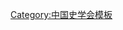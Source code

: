 {{Navbox
| name   = 中国史学会第一届理事会
| title  = [[中国史学会]]第一届理事会
| above  = 1951年7月－1980年4月
| bodyclass = hlist
| group1 = 主席
| list1  = [[郭沫若|{{Box|郭沫若}}]]
| group2 = 副主席
| list2  = 
* [[吴玉章|{{Box|吴玉章}}]]
* [[范文澜|{{Box|范文澜}}]]
| group3 = 常务理事
| list3  = 
* [[白寿彝]]
* [[邵循正|{{Box|邵循正}}]]
* [[陈垣|{{Box|陈　垣}}]]
* [[吴晗|{{Box|吴　晗}}]]
* [[翁独健]]
* [[尹达|尹　达]]
* [[翦伯赞|{{Box|翦伯赞}}]]
| group4 = 理事
| list4  = 
* [[郭沫若|{{Box|郭沫若}}]]
* [[吴玉章|{{Box|吴玉章}}]]
* [[范文澜|{{Box|范文澜}}]]
* [[徐特立|{{Box|徐特立}}]]
* [[郑振铎|{{Box|郑振铎}}]]
* [[吴晗|{{Box|吴　晗}}]]
* [[陈垣|{{Box|陈　垣}}]]
* [[华岗|{{Box|华　岗}}]]
* [[向达|{{Box|向　达}}]]
* [[陈寅恪|{{Box|陈寅恪}}]]
* [[翦伯赞|{{Box|翦伯赞}}]]
* [[呂振羽]]
* [[侯外庐]]
* [[汤用彤|{{Box|汤用彤}}]]
* [[裴文中]]
* [[陈翰笙]]
* [[陶孟和]]
* [[周谷城]]
* [[潘梓年]]
* [[翁独健]]
* [[嵇文甫]]
* [[邓初民]]
* [[叶蠖生]]
* [[徐炳昶]]
* [[邵循正|{{Box|邵循正}}]]
* [[白寿彝]]
* [[金毓黻]]
* [[马衡|马　衡]]
* [[叶恭绰]]
* [[宋云彬]]
* [[杨东莼|{{Box|杨东莼}}]]
* [[罗常培]]
* [[周予同]]
* [[楚图南]]
* [[尹达|尹　达]]
* [[金灿然|{{Box|金灿然}}]]
* [[杜国庠|{{Box|杜守素}}]]
* [[夏鼐|夏　鼐]]
* [[郭宝钧|{{Box|郭宝钧}}]]
* [[杨树达]]
* [[季羡林]]
* [[吴泽 (历史学家)|吴　泽]]
* [[馬堅|马　坚]]
| group5 = 候补理事
| list5  =
* [[杨绍萱]]
* [[唐兰|唐　兰]]
* [[钱杏邨]]
* [[王伯祥 (1890年)|王伯祥]]
* [[蔡尚思]]
* [[李则纲|{{Box|李则纲}}]]
* [[赵宗复]]
* [[杨荣国]]
* [[孙叔平]]
| group6 = 秘书长
| list6  = [[向达|{{Box|向　达}}]]
| group7 = 副秘书长
| list7  = [[郑振铎|{{Box|郑振铎}}]]
| below  = 标注：{{Box|任内逝世}}
}}<noinclude>
{{collapsible option}}
[[Category:中国史学会模板]]
</noinclude>
